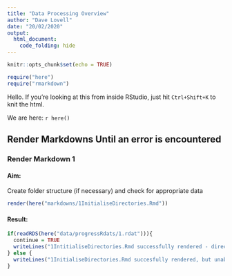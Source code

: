 ```yaml
---
title: "Data Processing Overview"
author: "Dave Lovell"
date: "20/02/2020"
output:
  html_document:
    code_folding: hide
---
```


```r
knitr::opts_chunk$set(echo = TRUE)
```

```r
require("here")
require("rmarkdown")
```

Hello. If you're looking at this from inside RStudio, just hit `Ctrl+Shift+K` to knit the html. 

We are here: `r here()`

## Render Markdowns Until an error is encountered

### Render Markdown 1

#### Aim:

Create folder structure (if necessary) and check for appropriate data

```r
render(here("markdowns/1InitialiseDirectories.Rmd"))
```

#### Result:
```r
if(readRDS(here("data/progressRdats/1.rdat"))){
  continue = TRUE
  writeLines("1IntitialiseDirectories.Rmd successfully rendered - directory structure created and files in place")
} else {
  writeLines("1InitialiseDirectories.Rmd succesfully rendered, but unable to continue (probably because \"portsmouthLeaders2018\" or \"portsmouthLeaders2019\" are not in the \"data\" directory. See \"markdowns\\1InitialiseDirectories.html\" for details")
}
```
